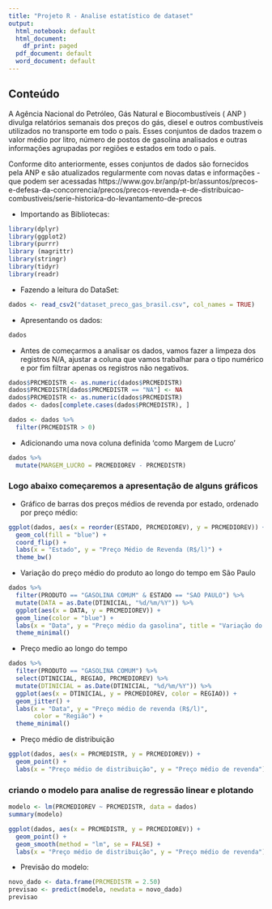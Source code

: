 ---
title: "Projeto R - Analise estatístico de dataset"
output:
  html_notebook: default
  html_document:
    df_print: paged
  pdf_document: default
  word_document: default
---

Conteúdo
-------------

A Agência Nacional do Petróleo, Gás Natural e Biocombustíveis ( ANP ) divulga relatórios semanais dos preços do gás, diesel e outros combustíveis utilizados no transporte em todo o país. Esses conjuntos de dados trazem o valor médio por litro, número de postos de gasolina analisados e outras informações agrupadas por regiões e estados em todo o país.

Conforme dito anteriormente, esses conjuntos de dados são fornecidos pela ANP e são atualizados regularmente com novas datas e informações - que podem ser acessadas https://www.gov.br/anp/pt-br/assuntos/precos-e-defesa-da-concorrencia/precos/precos-revenda-e-de-distribuicao-combustiveis/serie-historica-do-levantamento-de-precos   



* Importando as Bibliotecas:
```{r}
library(dplyr)
library(ggplot2)
library(purrr)
library (magrittr)
library(stringr)
library(tidyr)
library(readr)
```


* Fazendo a leitura do DataSet:
```{r}
dados <- read_csv2("dataset_preco_gas_brasil.csv", col_names = TRUE)
```


* Apresentando os dados:
```{r}
dados 
```


* Antes de começarmos a analisar os dados, vamos fazer a limpeza dos registros N/A, ajustar a coluna que vamos trabalhar para o tipo numérico e por fim filtrar apenas os registros não negativos.

```{r}
dados$PRCMEDISTR <- as.numeric(dados$PRCMEDISTR)
dados$PRCMEDISTR[dados$PRCMEDISTR == "NA"] <- NA
dados$PRCMEDISTR <- as.numeric(dados$PRCMEDISTR)
dados <- dados[complete.cases(dados$PRCMEDISTR), ]

dados <- dados %>% 
  filter(PRCMEDISTR > 0)
```

* Adicionando uma nova coluna definida 'como Margem de Lucro'

```{r}
dados %>% 
  mutate(MARGEM_LUCRO = PRCMEDIOREV - PRCMEDISTR) 
```

### Logo abaixo começaremos a apresentação de alguns gráficos

* Gráfico de barras dos preços médios de revenda por estado, ordenado por preço médio:

```{r}
ggplot(dados, aes(x = reorder(ESTADO, PRCMEDIOREV), y = PRCMEDIOREV)) +
  geom_col(fill = "blue") +
  coord_flip() +
  labs(x = "Estado", y = "Preço Médio de Revenda (R$/l)") +
  theme_bw()
```


* Variação do preço médio do produto ao longo do tempo em São Paulo

```{r}
dados %>%
  filter(PRODUTO == "GASOLINA COMUM" & ESTADO == "SAO PAULO") %>%
  mutate(DATA = as.Date(DTINICIAL, "%d/%m/%Y")) %>%
  ggplot(aes(x = DATA, y = PRCMEDIOREV)) +
  geom_line(color = "blue") +
  labs(x = "Data", y = "Preço médio da gasolina", title = "Variação do preço médio da gasolina em São Paulo") +
  theme_minimal()
```


* Preço medio ao longo do tempo
```{r}
dados %>%
  filter(PRODUTO == "GASOLINA COMUM") %>%
  select(DTINICIAL, REGIAO, PRCMEDIOREV) %>%
  mutate(DTINICIAL = as.Date(DTINICIAL, "%d/%m/%Y")) %>%
  ggplot(aes(x = DTINICIAL, y = PRCMEDIOREV, color = REGIAO)) +
  geom_jitter() +
  labs(x = "Data", y = "Preço médio de revenda (R$/l)",
       color = "Região") +
  theme_minimal()
```

* Preço médio de distribuição
```{r}
ggplot(dados, aes(x = PRCMEDISTR, y = PRCMEDIOREV)) + 
  geom_point() + 
  labs(x = "Preço médio de distribuição", y = "Preço médio de revenda")
```

### criando o modelo para analise de regressão linear e plotando

```{r}
modelo <- lm(PRCMEDIOREV ~ PRCMEDISTR, data = dados)
summary(modelo)

ggplot(dados, aes(x = PRCMEDISTR, y = PRCMEDIOREV)) + 
  geom_point() + 
  geom_smooth(method = "lm", se = FALSE) +
  labs(x = "Preço médio de distribuição", y = "Preço médio de revenda")
```

* Previsão do modelo:
```{r}
novo_dado <- data.frame(PRCMEDISTR = 2.50)
previsao <- predict(modelo, newdata = novo_dado)
previsao
```
